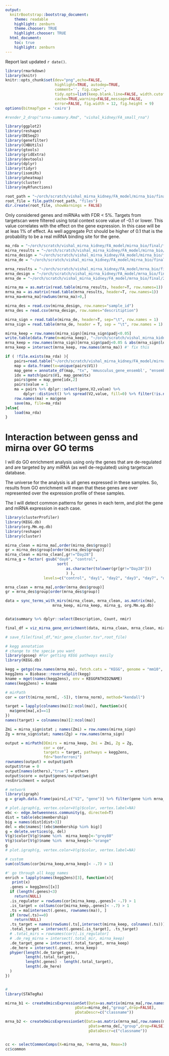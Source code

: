 ```yaml
---
output:
  knitrBootstrap::bootstrap_document:
    theme: readable
    highlight: zenburn
    theme.chooser: TRUE
    highlight.chooser: TRUE
  html_document:
    toc: true
    highlight: zenburn
---
```


Report last updated `r date()`.


```r
library(rmarkdown)
library(knitr)
knitr::opts_chunk$set(dev="png",echo=FALSE,
                      highlight=TRUE, autodep=TRUE,
                      comment='', fig.cap='',
                      tidy.opts=list(keep.blank.line=FALSE, width.cutoff=200),
                      cache=TRUE,warning=FALSE,message=FALSE,
                      error=FALSE, fig.width = 12, fig.height = 9)
options(bitmapType = 'cairo')
```

```r
#render_2_drop("srna-summary.Rmd", "vishal_kidney/FA_small_rna")
```

```r

library(ggplot2)
library(reshape)
library(DESeq2)
library(genefilter)
library(CHBUtils)
library(gtools)
library(gridExtra)
library(devtools)
library(dplyr)
library(tidyr)
library(isomiRs)
library(pheatmap)
library(cluster)
library(myRfunctions)

root_path = "~/orch/scratch/vishal_mirna_kidney/FA_model/mirna_bio/final"
root_file = file.path(root_path, "files")
dir.create(root_file, showWarnings = FALSE)

```

Only considered genes and miRNAs with FDR < 5%. Targets from targetscan
were filtered using total context score value of -0.1 or lower. 
This value correlates with the effect on the gene expression. 
In this case will be at leas 1% of effect. As well aggregate Pct should be 
higher of 0.1 that is the probability to be a real miRNA binding site
for the gene.

```r
ma_rda = "~/orch/scratch/vishal_mirna_kidney/FA_model/mirna_bio/final/files/ma.rda"
mirna_results = "~/orch/scratch/vishal_mirna_kidney/FA_model/mirna_bio/final/files/mirna_log_matrix.txt"
mirna_design = "~/orch/scratch/vishal_mirna_kidney/FA_model/mirna_bio/final/2016-02-08_mirna_bio/report/summary_re.csv"
mirna_de = "~/orch/scratch/vishal_mirna_kidney/FA_model/mirna_bio/final/files/mirna_de.tsv"

mrna_results = "~/orch/scratch/vishal_mirna_kidney/FA_model/mrna_bio/final/2016-02-05_mrna_bio/files/rlog_counts.tsv"
mrna_design = "~/orch/scratch/vishal_mirna_kidney/FA_model/mrna_bio/final/2016-02-05_mrna_bio/project-summary.csv"
mrna_de = "~/orch/scratch/vishal_mirna_kidney/FA_model/mrna_bio/final/2016-02-05_mrna_bio/files/fa_model_simple.tsv"

mirna_ma = as.matrix(read.table(mirna_results, header=T, row.names=1))
mrna_ma = as.matrix(read.table(mrna_results, header=T, row.names=1))
mrna_ma=mrna_ma[rowSums(mrna_ma)>0,]

mirna_des = read.csv(mirna_design, row.names="sample_id")
mrna_des = read.csv(mrna_design, row.names="descritiption")

mirna_sign = read.table(mirna_de, header=T, sep="\t", row.names = 1)
mrna_sign = read.table(mrna_de, header = T, sep = "\t", row.names = 1)

mirna_keep = row.names(mirna_sign)[mirna_sign$padj<0.05]
write.table(data.frame(m=mirna_keep), "~/orch/scratch/vishal_mirna_kidney/FA_model/mirna_bio/final/files/mirna_diff.txt",row.names=F, col.names=F, quote=F)
mrna_keep = row.names(mrna_sign)[mrna_sign$padj<0.05 & abs(mrna_sign$log2FoldChange)]
mrna_keep = intersect(mrna_keep, row.names(mrna_ma)) #' fix this

if ( !file.exists(ma_rda) ){
    pairs=read.table("~/orch/scratch/vishal_mirna_kidney/FA_model/mirna_bio/final/files/matrix.tsv") %>% filter(V3< -.1)
    map = data.frame(tx=unique(pairs$V1))
    map_gene = annotate_df(map, "tx", 'mmusculus_gene_ensembl', "ensembl_transcript_id", "ensembl_gene_id")
    idx = match(pairs$V1, map_gene$tx)
    pairs$gene = map_gene[idx,2]
    pairs$value = 1
    ma = pairs %>% dplyr::select(gene,V2,value) %>%
        dplyr::distinct() %>% spread(V2,value, fill=0) %>% filter(!is.na(gene))
    row.names(ma) = ma$gene
    save(ma, file=ma_rda)
}else{
    load(ma_rda)    
}

```


# Interaction between genss and mirna over GO terms

I will do GO enrichment analysis using only the genes that are de-regulated
and are targeted by any miRNA (as well de-regulated) using targetscan database.

The universe for the analysis is all genes expressed in these samples. So,
results from GO enrichment will mean that these genes are over represented over
the expression profile of these samples.

The I will detect common patterns for genes in each term, and plot the gene
and miRNA expression in each case.

```r
library(clusterProfiler)
library(KEGG.db)
library(org.Mm.eg.db)
library(reshape)
library(cluster)

mirna_clean = mirna_ma[,order(mirna_des$group)]
gr = mirna_des$group[order(mirna_des$group)]
mirna_clean = mirna_clean[,gr!="Day28"]
mirna_g = factor( gsub("day0", "control", 
                       sort(
                           as.character(tolower(gr[gr!="Day28"]))
                           ) ),
                 levels=c("control", "day1", "day2", "day3", "day7", "day14"))

mrna_clean = mrna_ma[,order(mrna_des$group)]
gr = mrna_des$group[order(mrna_des$group)]

data = sync_terms_with_mirs(mirna_clean, mrna_clean, as.matrix(ma), 
                     mrna_keep, mirna_keep, mirna_g, org.Mm.eg.db)


data$summary %>% dplyr::select(Description, Count, nmir)


```

```r
final_df = viz_mirna_gene_enrichment(data, mirna_clean, mrna_clean, mirna_g, org.Mm.eg.db)

# save_file(final_df,"mir_gene_cluster.tsv",root_file)
```

```r
# kegg annotation
# change to the specie you want
library(goseq) #For getting KEGG pathways easily
library(KEGG.db)

kegg = getgo(row.names(mrna_ma), fetch.cats = "KEGG", genome = "mm10", id = "ensGene")
kegg2ens = Biobase::reverseSplit(kegg)
kname = mget(names(kegg2ens), env = KEGGPATHID2NAME)
names(kegg2ens) = kname

# mirPath
cor = cor(t(mirna_norm[, -5]), t(mrna_norm), method="kendall")

target = lapply(colnames(ma)[2:ncol(ma)], function(x){
  ma$gene[ma[,x]==1]
})
names(target) = colnames(ma)[2:ncol(ma)]

Zmi = mirna_sign$stat ; names(Zmi) = row.names(mirna_sign)
Zg = mrna_sign$stat; names(Zg) = row.names(mrna_sign)

output = mirPath(DEmirs = mirna_keep, Zmi = Zmi, Zg = Zg,
                 cor = cor,
                 targets = target, pathways = kegg2ens,
                 fdr="bonferroni")
rownames(output) = output$path
output$true = 0
output[names(others),"true"] = others
output$score = output$genes/output$weight
resEnrichment = output

# network
library(igraph)
g = graph.data.frame(pairs[,c("V2", "gene")] %>% filter(gene %in% mrna_keep), directed = F)

# plot.igraph(g, vertex.color=V(g)$color, vertex.label=NA)
ebc <- edge.betweenness.community(g, directed=T)
dist = table(ebc$membership)
big = names(dist[dist>3])
del = ebc$names[!(ebc$membership %in% big)]
g = delete.vertices(g, del)
V(g)$color[V(g)$name %in%  mirna_keep]<-"grey80"
V(g)$color[V(g)$name %in%  mrna_keep]<-"orange"
g
# plot.igraph(g, vertex.color=V(g)$color, vertex.label=NA)

# custom
sum(colSums(cor[mirna_keep,mrna_keep]< -.7) > 1)

#' go through all kegg names
enrich = lapply(names(kegg2ens)[3], function(x){
   print(x)
  .genes = kegg2ens[[x]]
  if (length(.genes)<3)
    return(NULL)
  .is_regulator = rowSums(cor[mirna_keep,.genes]< -.7) > 1
  .is_target = colSums(cor[mirna_keep,.genes]< -.7) > 1
  .ts = ma[intersect(.genes, rownames(ma)), ]
  if (nrow(.ts)==0)
    return(NULL)
  .ts_target = names(rowSums(.ts[,intersect(mirna_keep, colnames(.ts))] > 0))
  .total_target = intersect(.genes[.is_target], .ts_target)
  # .total_mirs = rownames(cor)[.is_regulator]
  # .de_reg_mirna = intersect(.total_mir, mirna_keep)
  .de_target_gene = intersect(.total_target, mrna_keep)
  .de_here = intersect(.genes, mrna_keep)
  phyper(length(.de_target_gene),
         length(.total_target),
         length(.genes) - length(.total_target),
         length(.de_here)
  )
})


#
library(STATegRa)

mirna_b1 <- createOmicsExpressionSet(Data=as.matrix(mirna_ma[,row.names(mirna_de)]),
                               pData=mirna_de[,"group",drop=FALSE],
                               pDataDescr=c("classname"))

mrna_b2 <- createOmicsExpressionSet(Data=as.matrix(mrna_ma[,row.names(mrna_de)]),
                                     pData=mrna_de[,"group",drop=FALSE],
                                     pDataDescr=c("classname"))


cc <- selectCommonComps(X=mirna_ma, Y=mrna_ma, Rmax=3)
cc$common
```

